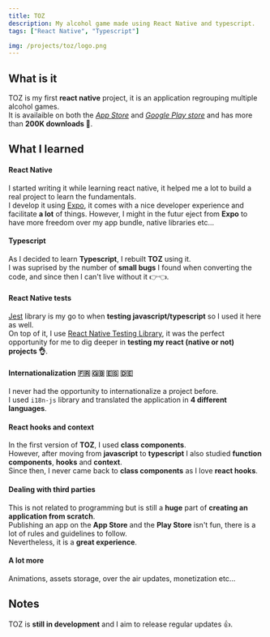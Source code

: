```yaml
---
title: TOZ
description: My alcohol game made using React Native and typescript.
tags: ["React Native", "Typescript"]

img: /projects/toz/logo.png
---
```


## What is it

TOZ is my first **react native** project, it is an application regrouping multiple alcohol games.<br />
It is availaible on both the _[App Store](https://apps.apple.com/fr/app/toz-jeux-dalcool-en-soir%C3%A9e/id1476978964#?platform=iphone)_ and _[Google Play store](https://play.google.com/store/apps/details?id=com.blincio.toz&hl=fr&gl=US)_ and has more than **200K downloads 🥳**.

## What I learned

#### React Native

I started writing it while learning react native, it helped me a lot to build a real project to learn the fundamentals. <br />
I develop it using [Expo](https://expo.io/), it comes with a nice developer experience and facilitate **a lot** of things.
However, I might in the futur eject from **Expo** to have more freedom over my app bundle, native libraries etc...

#### Typescript

As I decided to learn **Typescript**, I rebuilt **TOZ** using it. <br />
I was suprised by the number of **small bugs** I found when converting the code, and since then I can't live without it 👉👈.

#### React Native tests

[Jest](https://jestjs.io/) library is my go to when **testing javascript/typescript** so I used it here as well. <br />
On top of it, I use [React Native Testing Library](https://testing-library.com/docs/react-native-testing-library/intro/), it was the perfect opportunity for me to dig deeper in **testing my react (native or not) projects 👌**.

#### Internationalization 🇫🇷 🇬🇧 🇪🇸 🇩🇪

I never had the opportunity to internationalize a project before. <br />
I used `i18n-js` library and translated the application in **4 different languages**.

#### React hooks and context

In the first version of **TOZ**, I used **class components**. <br />
However, after moving from **javascript** to **typescript** I also studied **function components**, **hooks** and **context**. <br />
Since then, I never came back to **class components** as I love **react hooks**.

#### Dealing with third parties

This is not related to programming but is still a **huge** part of **creating an application from scratch**. <br />
Publishing an app on the **App Store** and the **Play Store** isn't fun, there is a lot of rules and guidelines to follow. <br />
Nevertheless, it is a **great experience**.

#### A lot more

Animations, assets storage, over the air updates, monetization etc...

## Notes

TOZ is **still in development** and I aim to release regular updates 👍.
